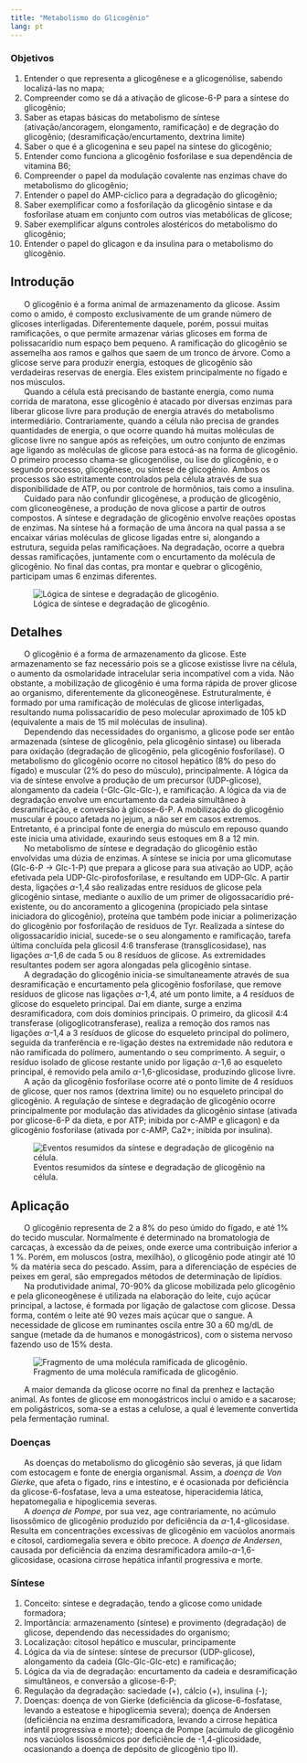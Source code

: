 ```yaml
---
title: "Metabolismo do Glicogênio"
lang: pt
---
```



```{=html}
<script async src="https://www.googletagmanager.com/gtag/js?id=G-S1L73VGCG5"></script>
```
```{=html}
<script>
  window.dataLayer = window.dataLayer || [];
  function gtag(){dataLayer.push(arguments);}
  gtag('js', new Date());

  gtag('config', 'G-S1L73VGCG5');
</script>
```

### Objetivos {.unnumbered}

1. Entender o que representa a glicogênese e a glicogenólise, sabendo localizá-las no mapa;
1. Compreender como se dá a ativação de glicose-6-P para a síntese do glicogênio;
1. Saber as etapas básicas do metabolismo de síntese (ativação/ancoragem, elongamento, ramificação) e de degração do glicogênio;
(desramificação/encurtamento, dextrina limite)
1. Saber o que é a glicogenina e seu papel na síntese do glicogênio; 
1. Entender como funciona a glicogênio fosforilase e sua dependência de vitamina B6;
1. Compreender o papel da modulação covalente nas enzimas chave do metabolismo do glicogênio;
1. Entender o papel do AMP-cíclico para a degradação do glicogênio;
1. Saber exemplificar como a fosforilação da glicogênio sintase e da fosforilase atuam em conjunto com outros vias metabólicas de glicose;
1. Saber exemplificar alguns controles alostéricos do metabolismo do glicogênio;
1. Entender o papel do glicagon e da insulina para o metabolismo do glicogênio.

## Introdução

|       O glicogênio é a forma animal de armazenamento da glicose. Assim como o amido, é composto exclusivamente de um grande número de glicoses interligadas. Diferentemente daquele, porém, possui muitas ramificações, o que permite armazenar várias glicoses em forma de polissacarídio num espaço bem pequeno. A ramificação do glicogênio se assemelha aos ramos e galhos que saem de um tronco de árvore. Como a glicose serve para produzir energia, estoques de glicogênio são verdadeiras reservas de energia. Eles existem principalmente no fígado e nos músculos. 


|       Quando a célula está precisando de bastante energia, como numa corrida de maratona, esse glicogênio é atacado por diversas enzimas para liberar glicose livre para produção de energia através do metabolismo intermediário. Contrariamente, quando a célula não precisa de grandes quantidades de energia, o que ocorre quando há muitas moléculas de glicose livre no sangue após as refeições, um outro conjunto de enzimas age ligando as moléculas de glicose para estocá-as na forma de glicogênio. O primeiro processo chama-se glicogenólise, ou lise do glicogênio, e o segundo processo, glicogênese, ou síntese de glicogênio. Ambos os processos são estritamente controlados pela célula através de sua disponibilidade de ATP, ou por controle de hormônios, tais como a insulina. 


|       Cuidado para não confundir glicogênese, a produção de glicogênio, com gliconeogênese, a produção de nova glicose a partir de outros compostos. A síntese e degradação de glicogênio envolve reações opostas de enzimas. Na síntese há a formação de uma âncora na qual passa a se encaixar várias moléculas de glicose ligadas entre si, alongando a estrutura, seguida pelas ramificaçãoes. Na degradação, ocorre a quebra dessas ramificações, juntamente com o encurtamento da molécula de glicogênio. No final das contas, pra montar e quebrar o glicogênio, participam umas 6 enzimas diferentes.

![Lógica de síntese e degradação de glicogênio.](glicogenResum.png){#fig-glicogenResum}

## Detalhes

|       O glicogênio é a forma de armazenamento da glicose. Este armazenamento se faz necessário pois se a glicose existisse livre na célula, o aumento da osmolaridade intracelular seria incompatível com a vida. Não obstante, a mobilização de glicogênio é uma forma rápida de prover glicose ao organismo, diferentemente da gliconeogênese. Estruturalmente, é formado por uma ramificação de moléculas de glicose interligadas, resultando numa polissacarídio de peso molecular aproximado de 105 kD (equivalente a mais de 15 mil moléculas de insulina).


|       Dependendo das necessidades do organismo, a glicose pode ser então armazenada (síntese de glicogênio, pela glicogênio sintase) ou liberada para oxidação (degradação de glicogênio, pela glicogênio fosforilase). O metabolismo do glicogênio ocorre no citosol hepático (8% do peso do fígado) e muscular (2% do peso do músculo), principalmente. A lógica da via de síntese envolve a produção de um precursor (UDP-glicose), alongamento da cadeia (-Glc-Glc-Glc-), e ramificação. A lógica da via de degradação envolve um encurtamento da cadeia simultâneo à desramificação,  e conversão à glicose-6-P. A mobilização do glicogênio muscular é pouco afetada no jejum, a não ser em casos extremos. Entretanto, é a principal fonte de energia do músculo em repouso quando este inicia uma atividade, exaurindo seus estoques em 8 a 12 min. 


|       No metabolismo de síntese e degradação do glicogênio estão envolvidas uma dúzia de enzimas. A síntese se inicia por uma glicomutase (Glc-6-P -> Glc-1-P) que prepara a glicose para sua ativação ao UDP, ação efetivada pela UDP-Glc-pirofosforilase, e resultando em UDP-Glc. A partir desta, ligações $\alpha$-1,4 são realizadas entre resíduos de glicose pela glicogênio sintase, mediante o auxílio de um primer de oligossacarídio pré-existente, ou do ancoramento a glicogenina (propiciado pela sintase iniciadora do glicogênio), proteína que também pode iniciar a polimerização do glicogênio por fosforilação de resíduos de Tyr. Realizada a síntese do oligossacarídio inicial, sucede-se o seu alongamento e ramificação, tarefa última concluída pela glicosil 4:6 transferase (transglicosidase), nas ligações $\alpha$-1,6 de cada 5 ou 8 resíduos de glicose. As extremidades resultantes podem ser agora alongadas pela glicogênio sintase. 


|       A degradação do glicogênio inicia-se simultaneamente através de sua desramificação e encurtamento pela glicogênio fosforilase, que remove resíduos de glicose nas ligações $\alpha$-1,4, até um ponto limite, a 4 resíduos de glicose do esqueleto principal. Daí em diante, surge a enzima desramificadora, com dois domínios principais. O primeiro, da glicosil 4:4 transferase (oligoglicotransferase), realiza a remoção dos ramos nas ligações $\alpha$-1,4 a 3 resíduos de glicose do esqueleto principal do polímero, seguida da tranferência e re-ligação destes na extremidade não redutora e não ramificada do polímero, aumentando o seu comprimento. A seguir, o resíduo isolado de glicose restante unido por ligação $\alpha$-1,6 ao esqueleto principal, é removido pela amilo $\alpha$-1,6-glicosidase, produzindo glicose livre. 


|       A ação da glicogênio fosforilase ocorre até o ponto limite de 4 resíduos de glicose, quer nos ramos (dextrina limite) ou no esqueleto principal do glicogênio. A regulação de síntese e degradação de glicogênio ocorre principalmente por modulação das atividades da glicogênio sintase (ativada por glicose-6-P da dieta, e por ATP; inibida por c-AMP e glicagon) e da glicogênio fosforilase (ativada por c-AMP, Ca2+; inibida por insulina).

![Eventos resumidos da síntese e degradação de glicogênio na célula.](metabGlicog.png){#fig-metabGlicog}

## Aplicação

|       O glicogênio representa de 2 a 8% do peso úmido do fígado, e até 1% do tecido muscular. Normalmente é determinado na bromatologia de carcaças, à excessão da de peixes, onde exerce uma contribuição inferior a 1 %. Porém, em moluscos (ostra, mexilhão), o glicogênio pode atingir até 10 % da matéria seca do pescado. Assim, para a diferenciação de espécies de peixes em geral, são empregados métodos de determinação de lipídios.

|       Na produtividade animal, 70-90% da glicose mobilizada pelo glicogênio e pela gliconeogênese é utilizada na elaboração do leite, cujo açúcar principal, a lactose, é formada por ligação de galactose com glicose. Dessa forma, contém o leite até 90 vezes mais açúcar que o sangue. A necessidade de glicose em ruminantes oscila entre 30 a 60 mg/dL de sangue (metade da de humanos e monogástricos), com o sistema nervoso fazendo uso de 15% desta. 

![Fragmento de uma molécula ramificada de glicogênio.](ramoGlicog.png){#fig-ramoGlicog}

|       A maior demanda da glicose ocorre no final da prenhez e lactação animal. As fontes de glicose em monogástricos inclui o amido e a sacarose; em poligástricos, soma-se a estas a celulose, a qual é levemente convertida pela fermentação ruminal.

### Doenças

|       As doenças do metabolismo do glicogênio são severas, já que lidam com estocagem e fonte de energia organismal. Assim, a *doença de Von Gierke*, que afeta o fígado, rins e intestino, e é ocasionada por deficiência da glicose-6-fosfatase, leva a uma esteatose, hiperacidemia lática, hepatomegalia e hipoglicemia severas. 

|       A *doença de Pompe*, por sua vez, age contrariamente, no acúmulo lisossômico de glicogênio produzido por deficiência da $\alpha$-1,4-glicosidase. Resulta em concentrações excessivas de glicogênio em vacúolos anormais e citosol, cardiomegalia severa e óbito precoce. A *doença de Andersen*, causada por deficiência da enzima desramificadora amilo-$\alpha$-1,6-glicosidase, ocasiona cirrose hepática infantil progressiva e morte. 

### Síntese {.unnumbered}

1. Conceito: síntese e degradação, tendo a glicose como unidade formadora;
1. Importância: armazenamento (síntese) e provimento (degradação) de glicose, dependendo das necessidades do organismo;
1. Localização: citosol hepático e muscular, principamente
1. Lógica da via de síntese: síntese de precursor (UDP-glicose), alongamento da cadeia (Glc-Glc-Glc-etc) e ramificação;
1. Lógica da via de degradação: encurtamento da cadeia e desramificação simultâneos, e conversão a glicose-6-P;
1. Regulação da degradação: saciedade (+), cálcio (+), insulina (-);
1. Doenças: doença de von Gierke (deficiência da glicose-6-fosfatase, levando a esteatose e hipoglicemia severa); doença de Andersen (deficiência na enzima
desramificadora, levando a cirrose hepática infantil progressiva e morte); doença de Pompe (acúmulo de glicogênio nos vacúolos lisossômicos por deficiêncie de -1,4-glicosidade, ocasionando a doença de depósito de glicogênio tipo II).



